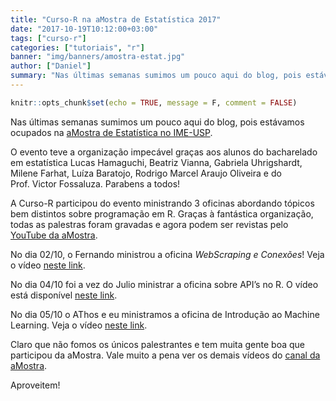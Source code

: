 ```yaml
---
title: "Curso-R na aMostra de Estatística 2017"
date: "2017-10-19T10:12:00+03:00"
tags: ["curso-r"]
categories: ["tutoriais", "r"]
banner: "img/banners/amostra-estat.jpg"
author: ["Daniel"]
summary: "Nas últimas semanas sumimos um pouco aqui do blog, pois estávamos ocupados na aMostra de Estatística no IME-USP. Veja neste post o que apresentamos."
---
```


```r
knitr::opts_chunk$set(echo = TRUE, message = F, comment = FALSE)
```

Nas últimas semanas sumimos um pouco aqui do blog, pois estávamos ocupados na 
[aMostra de Estatística no IME-USP](https://www.ime.usp.br/~amostra/). 

O evento teve a organização impecável graças aos alunos do bacharelado em estatística
Lucas Hamaguchi, Beatriz Vianna, Gabriela Uhrigshardt, Milene Farhat, Luíza Baratojo, 
Rodrigo Marcel Araujo Oliveira e do Prof. Victor Fossaluza. Parabens a todos!

A Curso-R participou do evento ministrando 3 oficinas abordando tópicos bem 
distintos sobre programação em R. Graças à fantástica organização, todas as 
palestras foram gravadas e agora podem ser revistas pelo [YouTube da aMostra](https://www.youtube.com/channel/UCargFh7dj6ZtDcCNlw30F-w/videos).

No dia 02/10, o Fernando ministrou a oficina *WebScraping e Conexões*!
Veja o vídeo [neste link](https://youtu.be/f8eFBCqIUWY).

No dia 04/10 foi a vez do Julio ministrar a oficina sobre API's no R.
O vídeo está disponível [neste link](https://youtu.be/A5Um70QBwMk).

No dia 05/10 o AThos e eu ministramos a oficina de Introdução ao Machine Learning.
Veja o vídeo [neste link](https://youtu.be/xa1-m0BB8dE).

Claro que não fomos os únicos palestrantes e tem muita gente boa que participou 
da aMostra. Vale muito a pena ver os demais vídeos do [canal da aMostra](https://www.youtube.com/channel/UCargFh7dj6ZtDcCNlw30F-w/videos).

Aproveitem!